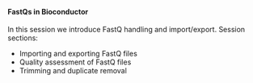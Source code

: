 <br>

#### **FastQs in Bioconductor**

In this session we introduce FastQ handling and import/export.
Session sections:

* Importing and exporting FastQ files
* Quality assessment of FastQ files
* Trimming and duplicate removal
